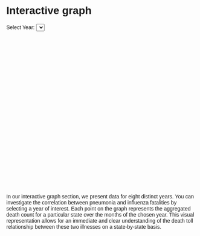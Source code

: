 # Interactive graph
<style>
  *   {
    font-family: sans-serif
  }
</style>

<div>
  <label for="yearSelector">Select Year:</label>
  <select id="yearSelector"></select>
</div>
<div id="scatterplot" style="width: 600px; height: 400px;"></div>
<script src="https://cdn.jsdelivr.net/npm/d3@7"></script>
<script src="scripts/myscript.js"></script>


In our interactive graph section, we present data for eight distinct years. You can investigate the correlation between pneumonia and influenza fatalities by selecting a year of interest. Each point on the graph represents the aggregated death count for a particular state over the months of the chosen year. This visual representation allows for an immediate and clear understanding of the death toll relationship between these two illnesses on a state-by-state basis.

```{=html}
<!-- <div> -->
<!--   <label for="yearSelector">Select Year:</label> -->
<!--   <select id="yearSelector"></select> -->
<!-- </div> -->
<!-- <div id="scatterplot" style="width: 600px; height: 400px;"></div> -->
<!-- <script src="https://cdn.jsdelivr.net/npm/d3@7"></script> -->
<!-- <script src="scripts/myscript.js"></script> -->
<!-- <script> -->
<!-- // Load the preprocessed data from the CSV file -->
<!-- d3.csv("https://raw.githubusercontent.com/cu-msds-edav-project/Disease-Casualties-Changes/main/data/yearly_deaths_by_state.csv") -->
<!--   .then(function(data) { -->
<!--     // Populate year selector -->
<!--     var years = Array.from(new Set(data.map(d => d.year))); -->
<!--     var selector = d3.select("#yearSelector"); -->
<!--     selector.selectAll("option") -->
<!--       .data(years) -->
<!--       .enter() -->
<!--       .append("option") -->
<!--       .text(d => d) -->
<!--       .attr("value", d => d); -->

<!--     // Define margins and dimensions -->
<!--     var margin = {top: 10, right: 20, bottom: 40, left: 60}, -->
<!--         width = 500 - margin.left - margin.right, -->
<!--         height = 360 - margin.top - margin.bottom; -->

<!--     // Append the SVG object to the body of the page -->
<!--     var svg = d3.select("#scatterplot") -->
<!--       .append("svg") -->
<!--         .attr("width", width + margin.left + margin.right) -->
<!--         .attr("height", height + margin.top + margin.bottom) -->
<!--       .append("g") -->
<!--         .attr("transform", -->
<!--               "translate(" + margin.left + "," + margin.top + ")"); -->

<!--     // Function to create the scatter plot -->
<!--     function createScatterPlot(selectedYear) { -->
<!--       // Filter data for the selected year -->
<!--       var filteredData = data.filter(d => d.year === selectedYear); -->

<!--       // Define scales -->
<!--       var xScale = d3.scaleLinear() -->
<!--         .domain(d3.extent(filteredData, d => +d.total_influenza_death)) -->
<!--         .range([0, width]); -->

<!--       var yScale = d3.scaleLinear() -->
<!--         .domain(d3.extent(filteredData, d => +d.total_pneumonia_death)) -->
<!--         .range([height, 0]); -->

<!--       // Add X axis -->
<!--       svg.append("g") -->
<!--         .attr("transform", "translate(0," + height + ")") -->
<!--         .call(d3.axisBottom(xScale)); -->

<!--       // Add Y axis -->
<!--       svg.append("g") -->
<!--         .call(d3.axisLeft(yScale)); -->

<!--       // Add X axis label -->
<!--       svg.append("text") -->
<!--         .attr("text-anchor", "end") -->
<!--         .attr("x", width-100) -->
<!--         .attr("y", height + margin.bottom) -->
<!--         .text("Number of Influenza Deaths"); -->

<!--       // Add Y axis label -->
<!--       svg.append("text") -->
<!--         .attr("text-anchor", "end") -->
<!--         .attr("transform", "rotate(-90)") -->
<!--         .attr("y", -45) -->
<!--         .attr("x", -height / 2 + 125) -->
<!--         .text("Number of Pneumonia Deaths"); -->

<!--       // Bind filtered data to circles -->
<!--       var circles = svg.selectAll("circle") -->
<!--         .data(filteredData, d => d.state); -->

<!--       // Update the scatter plot -->
<!--       circles.enter().append("circle").merge(circles) -->
<!--         .attr("cx", d => xScale(+d.total_influenza_death)) -->
<!--         .attr("cy", d => yScale(+d.total_pneumonia_death)) -->
<!--         .attr("r", 5) -->
<!--         .attr("fill", "steelblue"); -->

<!--       // Remove old data points -->
<!--       circles.exit().remove(); -->
<!--     } -->

<!--     // Initialize the scatter plot -->
<!--     createScatterPlot(years[0]); -->

<!--     // Update the plot when a new year is selected -->
<!--     selector.on("change", function(event) { -->
<!--       // Clear the existing plot -->
<!--       svg.selectAll("g").remove(); -->

<!--       // Draw the new plot for the selected year -->
<!--       createScatterPlot(this.value); -->
<!--     }); -->
<!--   }) -->
<!--   .catch(function(error) { -->
<!--     console.error('Error loading the CSV file:', error); -->
<!--   }); -->

<!-- </script> -->
```

